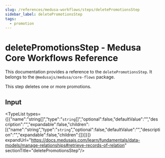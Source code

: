 ```yaml
---
slug: /references/medusa-workflows/steps/deletePromotionsStep
sidebar_label: deletePromotionsStep
tags:
  - promotion
---
```



# deletePromotionsStep - Medusa Core Workflows Reference

This documentation provides a reference to the `deletePromotionsStep`. It belongs to the `@medusajs/medusa/core-flows` package.

This step deletes one or more promotions.

## Input

<TypeList types={[{"name":"string[]","type":"`string`[]","optional":false,"defaultValue":"","description":"","expandable":false,"children":[{"name":"string","type":"`string`","optional":false,"defaultValue":"","description":"","expandable":false,"children":[]}]}]} expandUrl="https://docs.medusajs.com/learn/fundamentals/data-models/manage-relationships#retrieve-records-of-relation" sectionTitle="deletePromotionsStep"/>
